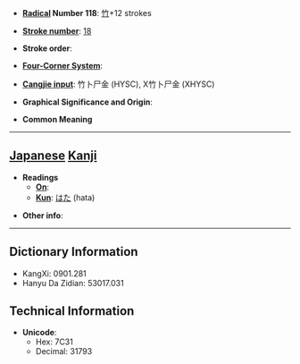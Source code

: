 * '''[[Wiktionary:Chinese radical index| Radical]] Number 118''': [[Wiktionary:Chinese radical index 竹|竹]]+12 strokes

* '''[[Wiktionary:Chinese total strokes index|Stroke number]]''': [[Wiktionary:Chinese total strokes index 18|18]]

* '''Stroke order''': 

* '''[[Wiktionary:Chinese four corner index|Four-Corner System]]''': 

* '''[[Wiktionary:Chinese Cangjie index|Cangjie input]]''': 竹卜尸金 (HYSC), X竹卜尸金 (XHYSC)

* '''Graphical Significance and Origin''': 

* '''Common Meaning'''

----

== [[Japanese]] [[Kanji]] ==

* '''Readings'''
** '''[[On]]''': 
** '''[[Kun]]''': [[はた]] (hata)

* '''Other info''':  

----

== Dictionary Information ==

* KangXi: 0901.281
* Hanyu Da Zidian: 53017.031

== Technical Information ==

* '''Unicode''':
** Hex: 7C31
** Decimal: 31793